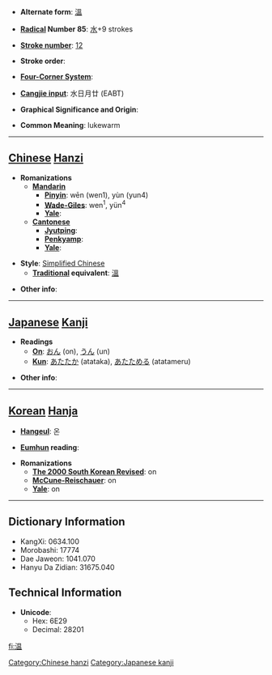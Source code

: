 * '''Alternate form''': [[溫]]

* '''[[Wiktionary:Chinese radical index| Radical]] Number 85''': [[Wiktionary:Chinese radical index 水|水]]+9 strokes

* '''[[Wiktionary:Chinese total strokes index|Stroke number]]''': [[Wiktionary:Chinese total strokes index 12|12]]

* '''Stroke order''': 

* '''[[Wiktionary:Chinese four corner index|Four-Corner System]]''': 

* '''[[Wiktionary:Chinese Cangjie index|Cangjie input]]''': 水日月廿 (EABT)

* '''Graphical Significance and Origin''': 

* '''Common Meaning''': lukewarm

----

== [[Chinese]] [[Hanzi]] ==

* '''Romanizations'''
** '''[[Mandarin]]'''
*** '''[[Pinyin]]''': wēn (wen1), yùn (yun4)
*** '''[[Wade-Giles]]''': wen<sup>1</sup>, yün<sup>4</sup>
*** '''[[Yale]]''': 
** '''[[Cantonese]]'''
*** '''[[Jyutping]]''':
*** '''[[Penkyamp]]''': 
*** '''[[Yale]]''': 

* '''Style''': [[Simplified Chinese]] 
** '''[[Traditional Chinese|Traditional]] equivalent''': [[溫]]

* '''Other info''': 

----

== [[Japanese]] [[Kanji]] ==

* '''Readings'''
** '''[[On]]''': [[おん]] (on), [[うん]] (un)
** '''[[Kun]]''': [[あたたか]] (atataka), [[あたためる]] (atatameru)

* '''Other info''':  

----

== [[Korean]] [[Hanja]] ==

* '''[[Hangeul]]''': 온

* '''[[Eumhun]] reading''': 

* '''Romanizations'''
** '''[[The 2000 South Korean Revised Romanization|The 2000 South Korean Revised]]''': on
** '''[[McCune-Reischauer]]''': on
** '''[[Yale]]''': on

----

== Dictionary Information ==

* KangXi: 0634.100
* Morobashi: 17774
* Dae Jaweon: 1041.070
* Hanyu Da Zidian: 31675.040

== Technical Information ==

* '''Unicode''':
** Hex: 6E29
** Decimal: 28201

[[Category:Chinese hanzi]]
[[Category:Japanese kanji]]

[[fi:温]]